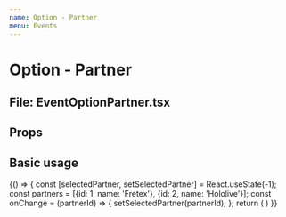 ```yaml
---
name: Option - Partner
menu: Events
---
```



# Option - Partner

## File: EventOptionPartner.tsx

## Props

<Props of={EventOptionPartner} />

## Basic usage

<Playground>
    {() => {
        const [selectedPartner, setSelectedPartner] = React.useState(-1);
        const partners = [{id: 1, name: 'Fretex'}, {id: 2, name: 'Hololive'}];
        const onChange = (partnerId) => {
            setSelectedPartner(partnerId);
        };
        return (
            <EventOptionPartner onChange={onChange} selectedPartner={selectedPartner} partners={partners} />
        )
    }}
</Playground>

